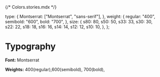{/* Colors.stories.mdx */}


<Meta title="Typography" />

  type: {
    Montserrat: ["Montserrat", "sans-serif"],
  },
  weight: {
    regular: "400",
    semibold: "600",
    bold: "700",
  },
  size: {
    s80: 80,
    s50: 50,
    s33: 33,
    s30: 30,
    s22: 22,
    s18: 18,
    s16: 16,
    s14: 14,
    s12: 12,
    s10: 10,
  },
};


# Typography

**Font:** Montserrat

**Weights:** 400(regular),600(semibold), 700(bold),

<Typeset
  fontSizes={Object.values(typography.size).map(Number)}
  fontWeight={typography.weight.semibold}
  sampleText={SampleText}
  fontFamily={typography.type.Montserrat}
/>
